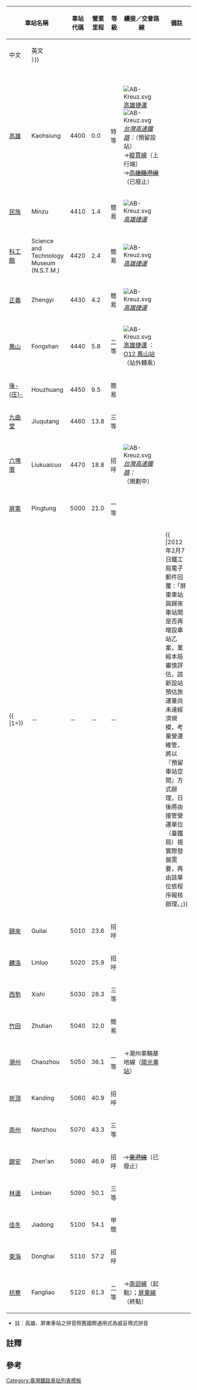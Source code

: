 {| class="wikitable" align="center" border="1" cellspacing="0" width="92%" style="margin-left:auto; margin-right:auto;"
!colspan=2| 車站名稱
!rowspan=2 width=45px| 車站代碼
!rowspan=2 width=45px| 營業里程<br>{{small|高雄起}}
!rowspan=2 width=45px| 等級
!rowspan=2 width=270px| 續接／交會路線
!rowspan=2 width=170px| 備註
!rowspan=2 colspan=2| 所在地
|-
!width=90px| 中文<br>{{small|（國音電碼）}}
!width=100px| 英文<br> {{small|（[[漢語拼音]]{{ {{{reftem|refn}}}|name=pinyin|1={{Cite web |url=http://www.railway.gov.tw/tw/cp.aspx?sn=7397 |title=臺灣鐵路站名英譯對照表 |accessdate=2012-10-16 |archiveurl=https://web.archive.org/web/20130602151548/http://www.railway.gov.tw/tw/cp.aspx?sn=7397 |archivedate=2013-06-02 }}}}）}}
|-align=center bgcolor={{臺鐵顏色}}
|colspan=9| [[屏東線|'''{{white|屏東線}}''']]
|-align=center
|[[高雄車站|高雄]]<br>{{small|（ㄍㄠ）}}
|Kaohsiung
|4400||0.0||特等
|align=left|[[File:AB-Kreuz.svg]]{{Rint|tw|kmrt}}[[高雄捷運]] {{高捷紅線}}<br>[[File:AB-Kreuz.svg]]{{Rint|tw|thsr}}''[[台灣高速鐵路]]：[[高雄車站|{{color|#888888|高雄}}]]''（預留設站）<br>→[[縱貫線南段|縱貫線]]（上行端）<br><s>→[[高雄臨港線]]</s>（已廢止）
|align=left| {{small|[[File:arrow r.svg]]地下車站}}
|rowspan=7| [[高雄市|高<br>雄<br>市]]
|rowspan=4| [[三民區]]
|-align=center
|[[民族車站|民族]]
|Minzu
|4410
|1.4
|簡易
|align=left|[[File:AB-Kreuz.svg]]{{Rint|tw|kmrt}}''[[高雄捷運]] {{高捷黃線}}''
|align=left| {{small|[[File:arrow r.svg]]由高雄車站管理<br>[[File:arrow r.svg]]地下車站}}
|-align=center
|[[科工館車站|科工館]]
|Science<br>and<br>Technology<br>Museum<br>(N.S.T.M.)
|4420
|2.4
|簡易
|align=left|[[File:AB-Kreuz.svg]]{{Rint|tw|kmrt}}''[[高雄捷運]] {{高捷環狀輕軌}}''
|align=left| {{small|[[File:arrow r.svg]]由高雄車站管理<br>[[File:arrow r.svg]]地下車站}}
|-align=center
|[[正義車站|正義]]
|Zhengyi
|4430
|4.2
|簡易
|align=left|[[File:AB-Kreuz.svg]]{{Rint|tw|kmrt}}''[[高雄捷運]] {{高捷黃線}}''
|align=left| {{small|[[File:arrow r.svg]]由鳳山車站管理<br>[[File:arrow r.svg]]地下車站}}
|-align=center
|[[鳳山車站 (臺鐵)|鳳山]]<br>{{small|（ㄈㄕ）}}
|Fongshan
|4440||5.8||二等
|align=left|[[File:AB-Kreuz.svg]]{{Rint|tw|kmrt}}[[高雄捷運]] {{高捷橘線}}：[[鳳山站 (高雄捷運)|O12 鳳山站]]（站外轉乘）
|align=left| {{small|[[File:arrow r.svg]]昔可轉乘[[臺灣糖業鐵路]]：[[港林線]]<br>[[File:arrow r.svg]]地下車站}}
|[[鳳山區]]
|-align=center
|[[後庄車站|後-{庄}-]]<br>{{small|（ㄏㄓ）}}
|Houzhuang
|4450||9.5||簡易
|align=left|
|align=left| {{small|[[File:arrow r.svg]]公路陸橋橫跨月台上方<br>[[File:arrow r.svg]]由[[鳳山車站 (臺鐵)|鳳山車站]]管理}}
|[[大寮區]]
|-align=center
|[[九曲堂車站|九曲堂]]<br>{{small|（ㄐㄡ）}}
|Jiuqutang
|4460||13.8||三等
|align=left|
|align=left| {{small|[[File:arrow r.svg]]昔可轉乘[[臺灣糖業鐵路]]：[[旗尾線]]}}
|[[大樹區]]
|-align=center
|[[六塊厝車站|六塊厝]]<br>{{small|（ㄌㄡ）}}
|Liukuaicuo
|4470||18.8||招呼
|align=left|[[File:AB-Kreuz.svg]]{{Rint|tw|thsr}}''[[台灣高速鐵路]]：[[六塊厝車站|{{color|#888888|屏東}}]]''（規劃中）
|align=left| {{small|[[File:arrow r.svg]]由[[屏東車站]]管理}}
|rowspan=15| [[屏東縣|屏<br>東<br>縣]]
|rowspan=4| [[屏東市]]
|-align=center
|[[屏東車站|屏東]]<br>{{small|（ㄆㄥ）}}
|Pingtung
|5000||21.0||一等
|align=left|
|align=left| {{small|[[File:arrow r.svg]]昔可轉乘[[臺灣糖業鐵路]]：[[里港線]]及[[東港線 (台灣糖業)|東港線]]<br>[[File:arrow r.svg]]高架車站}}
|-align=center
|[[廣東南路車站|{{color|#888888|廣東南路}}]]{{ {{{reftem|refn}}}|1={{Cite web |url=http://news.e2.com.tw/utf-8/2009-12/1002325.htm |title=台鐵屏東車站新建工程暨鐵路高架化 |accessdate=2012-02-16 |archivedate=2014-07-28 |archiveurl=https://web.archive.org/web/20140728180314/http://news.e2.com.tw/utf-8/2009-12/1002325.htm |deadurl=no }}}}
| －
| －|| －|| －
|align=left|
|align=left| {{small|[[File:arrow r.svg]]尚未達經濟規模，預留車站空間}}{{ {{{notetem|efn}}}|2012年2月7日鐵工局電子郵件回覆：「屏東車站與歸來車站間是否再增設車站乙案，業經本局審慎評估，該新設站預估旅運量尚未達經濟規模，考量營運維管，將以『預留車站空間』方式辦理，日後將由接管營運單位（臺鐵局）視實際發展需要，再由該單位依程序報核辦理。」}}
|-align=center
|[[歸來車站|歸來]]<br>{{small|（ㄨㄞ）}}
|Guilai
|5010||23.6||招呼
|align=left|
|align=left| {{small|[[File:arrow r.svg]]由[[屏東車站]]管理<br>[[File:arrow r.svg]]高架車站}}
|-align=center
|[[麟洛車站|麟洛]]<br>{{small|（ㄌㄧㄣ）}}
|Linluo
|5020||25.9||招呼
|align=left|
|align=left| {{small|[[File:arrow r.svg]]由[[屏東車站]]管理<br>[[File:arrow r.svg]]高架車站}}
|[[麟洛鄉]]
|-align=center
|[[西勢車站|西勢]]<br>{{small|（ㄒㄧㄕ）}}
|Xishi
|5030||28.3||三等
|align=left|
|align=left| {{small|[[File:arrow r.svg]]高架車站}}
|rowspan=2| [[竹田鄉]]
|-align=center
|[[竹田車站 (台灣)|竹田]]<br>{{small|（ㄓㄨ）}}
|Zhutian
|5040||32.0||簡易
|align=left|
|align=left| {{small|[[File:arrow r.svg]]由[[潮州車站 (台灣)|潮州車站]]管理<br>[[File:arrow r.svg]]高架車站}}
|-align=center
|[[潮州車站 (台灣)|潮州]]<br>{{small|（ㄔㄠ）}}
|Chaozhou
|5050||36.1||一等
|align=left|→潮州車輛基地線（[[陽光車站]]）
|align=left| {{small|[[File:arrow r.svg]]臺灣西部幹線雙軌區間終點<br>[[File:arrow r.svg]][[西部幹線]]列車主要起訖站<br>[[File:arrow r.svg]]高架車站}}
|[[潮州鎮]]
|-align=center
|[[崁頂車站|崁頂]]<br>{{small|（ㄎㄉ）}}
|Kanding
|5060||40.9||招呼
|align=left|
|align=left| {{small|[[File:arrow r.svg]]由[[潮州車站 (台灣)|潮州車站]]管理}}
|[[崁頂鄉]]
|-align=center
|[[南州車站|南州]]<br>{{small|（ㄋㄓ）}}
|Nanzhou
|5070||43.3||三等
|align=left|
|align=left| {{small|[[File:arrow r.svg]]連接秦陽工廠}}
|[[南州鄉]]
|-align=center
|[[鎮安車站|鎮安]]<br>{{small|（ㄓㄣ）}}
|Zhen'an
|5080||46.9||招呼
|align=left|<s>→[[東港線]]</s>（已廢止）
|align=left| {{small|[[File:arrow r.svg]]由[[南州車站]]管理}}
|rowspan=2| [[林邊鄉]]
|-align=center
|[[林邊車站|林邊]]<br>{{small|（ㄌㄅ）}}
|Linbian
|5090||50.1||三等
|align=left|
|align=left| {{small|[[File:arrow r.svg]]高架車站}}
|-align=center
|[[佳冬車站|佳冬]]<br>{{small|（ㄐㄉ）}}
|Jiadong
|5100||54.1||甲簡
|align=left|
|align=left| {{small|[[File:arrow r.svg]]由[[枋寮車站]]管理}}
|[[佳冬鄉]]
|-align=center
|[[東海車站 (台灣)|東海]]<br>{{small|（ㄉㄏㄞ）}}
|Donghai
|5110||57.2||招呼
|align=left|
|align=left| {{small|[[File:arrow r.svg]]由[[枋寮車站]]管理}}
|rowspan=2| [[枋寮鄉]]
|-align=center
|[[枋寮車站|枋寮]]<br>{{small|（ㄤㄌ）}}
|Fangliao
|5120||61.3||二等
|align=left|→[[南迴線]]（起點）；[[屏東線]]（終點）
|align=left| {{small|[[File:arrow r.svg]][[恆春鎮|恆春]]、[[墾丁]]門戶}}<!--建興202-->
|}
*註：高雄、屏東車站之拼音照舊國際通用式為威妥瑪式拼音
 {{small|{{navbar|臺灣鐵路車站列表/屏東線}}}}<noinclude>

==註釋==
{{Notelist}}

==參考==
{{reflist}}

[[Category:臺灣鐵路車站列表模板]]
</noinclude>